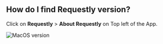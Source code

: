 ## How do I find Requestly version?

Click on **Requestly** > **About Requestly** on Top left of the App.

![MacOS version](/img/docs/version/mac.png)
